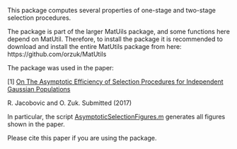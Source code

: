 This package computes several properties of one-stage and two-stage selection procedures. 


The package is part of the larger MatUils package, and some functions here depend on MatUtil. Therefore, to install the package 
it is recommended to download and install the entire MatUtils package from here: 
https://github.com/orzuk/MatUtils

The package was used in the paper: 

[1] [On The Asymptotic Efficiency of Selection Procedures for Independent Gaussian Populations](https://arxiv.org/abs/1707.00314) 

R. Jacobovic and O. Zuk. 
Submitted (2017) 

In particular, the script [AsymptoticSelectionFigures.m](https://github.com/orzuk/MatUtils/edit/master/stats/ranking_selection/AsymptoticSelectionFigures.m) generates all figures shown in the paper. 

Please cite this paper if you are using the package. 

